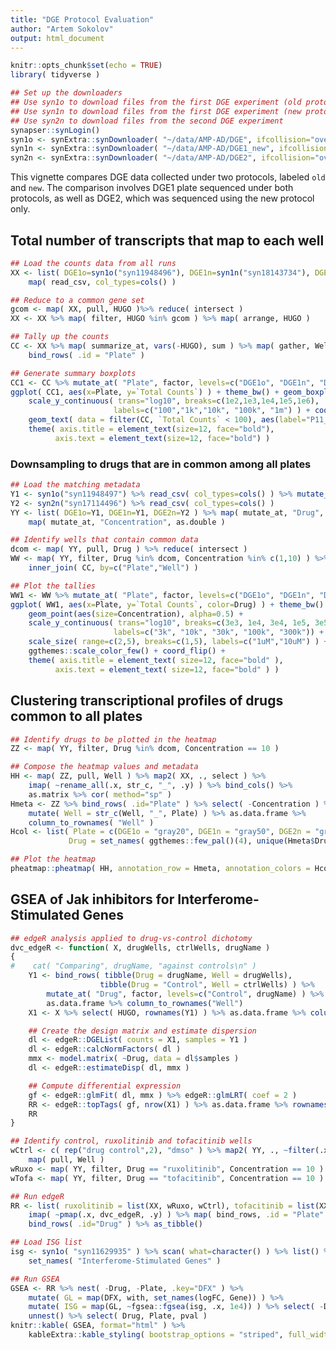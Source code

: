 ```yaml
---
title: "DGE Protocol Evaluation"
author: "Artem Sokolov"
output: html_document
---
```


```r
knitr::opts_chunk$set(echo = TRUE)
library( tidyverse )

## Set up the downloaders
## Use syn1o to download files from the first DGE experiment (old protocol)
## Use syn1n to download files from the first DGE experiment (new protocol)
## Use syn2n to download files from the second DGE experiment
synapser::synLogin()
syn1o <- synExtra::synDownloader( "~/data/AMP-AD/DGE", ifcollision="overwrite.local" )
syn1n <- synExtra::synDownloader( "~/data/AMP-AD/DGE1_new", ifcollision="overwrite.local" )
syn2n <- synExtra::synDownloader( "~/data/AMP-AD/DGE2", ifcollision="overwrite.local" )
```

This vignette compares DGE data collected under two protocols, labeled `old` and `new`. The comparison involves DGE1 plate sequenced under both protocols, as well as DGE2, which was sequenced using the new protocol only.

## Total number of transcripts that map to each well

```r
## Load the counts data from all runs
XX <- list( DGE1o=syn1o("syn11948496"), DGE1n=syn1n("syn18143734"), DGE2n=syn2n("syn17114495") ) %>%
    map( read_csv, col_types=cols() )

## Reduce to a common gene set
gcom <- map( XX, pull, HUGO )%>% reduce( intersect )
XX <- XX %>% map( filter, HUGO %in% gcom ) %>% map( arrange, HUGO )

## Tally up the counts
CC <- XX %>% map( summarize_at, vars(-HUGO), sum ) %>% map( gather, Well, `Total Counts` ) %>%
    bind_rows( .id = "Plate" )

## Generate summary boxplots
CC1 <- CC %>% mutate_at( "Plate", factor, levels=c("DGE1o", "DGE1n", "DGE2n") )
ggplot( CC1, aes(x=Plate, y=`Total Counts`) ) + theme_bw() + geom_boxplot() +
    scale_y_continuous( trans="log10", breaks=c(1e2,1e3,1e4,1e5,1e6),
                       labels=c("100","1k","10k", "100k", "1m") ) + coord_flip() +
    geom_text( data = filter(CC, `Total Counts` < 100), aes(label="P11_old"), vjust=1.5 ) +
    theme( axis.title = element_text(size=12, face="bold"),
          axis.text = element_text(size=12, face="bold") )
```

### Downsampling to drugs that are in common among all plates

```r
## Load the matching metadata
Y1 <- syn1o("syn11948497") %>% read_csv( col_types=cols() ) %>% mutate_at( "Concentration", str_sub, 1, -3 )
Y2 <- syn2n("syn17114496") %>% read_csv( col_types=cols() )
YY <- list( DGE1o=Y1, DGE1n=Y1, DGE2n=Y2 ) %>% map( mutate_at, "Drug", str_to_lower ) %>%
    map( mutate_at, "Concentration", as.double )

## Identify wells that contain common data
dcom <- map( YY, pull, Drug ) %>% reduce( intersect )
WW <- map( YY, filter, Drug %in% dcom, Concentration %in% c(1,10) ) %>% bind_rows( .id="Plate" ) %>%
    inner_join( CC, by=c("Plate","Well") )

## Plot the tallies
WW1 <- WW %>% mutate_at( "Plate", factor, levels=c("DGE1o", "DGE1n", "DGE2n") )
ggplot( WW1, aes(x=Plate, y=`Total Counts`, color=Drug) ) + theme_bw() + 
    geom_point(aes(size=Concentration), alpha=0.5) +
    scale_y_continuous( trans="log10", breaks=c(3e3, 1e4, 3e4, 1e5, 3e5),
                       labels=c("3k", "10k", "30k", "100k", "300k")) +
    scale_size( range=c(2,5), breaks=c(1,5), labels=c("1uM","10uM") ) +
    ggthemes::scale_color_few() + coord_flip() +
    theme( axis.title = element_text( size=12, face="bold" ),
          axis.text = element_text( size=12, face="bold" ) )
```

## Clustering transcriptional profiles of drugs common to all plates

```r
## Identify drugs to be plotted in the heatmap
ZZ <- map( YY, filter, Drug %in% dcom, Concentration == 10 )

## Compose the heatmap values and metadata
HH <- map( ZZ, pull, Well ) %>% map2( XX, ., select ) %>%
    imap( ~rename_all(.x, str_c, "_", .y) ) %>% bind_cols() %>%
    as.matrix %>% cor( method="sp" )
Hmeta <- ZZ %>% bind_rows( .id="Plate" ) %>% select( -Concentration ) %>%
    mutate( Well = str_c(Well, "_", Plate) ) %>% as.data.frame %>%
    column_to_rownames( "Well" )
Hcol <- list( Plate = c(DGE1o = "gray20", DGE1n = "gray50", DGE2n = "gray80"),
             Drug = set_names( ggthemes::few_pal()(4), unique(Hmeta$Drug) ) )

## Plot the heatmap
pheatmap::pheatmap( HH, annotation_row = Hmeta, annotation_colors = Hcol )
```

## GSEA of Jak inhibitors for Interferome-Stimulated Genes

```r
## edgeR analysis applied to drug-vs-control dichotomy
dvc_edgeR <- function( X, drugWells, ctrlWells, drugName )
{
#    cat( "Comparing", drugName, "against controls\n" )
    Y1 <- bind_rows( tibble(Drug = drugName, Well = drugWells),
                    tibble(Drug = "Control", Well = ctrlWells) ) %>%
        mutate_at( "Drug", factor, levels=c("Control", drugName) ) %>%
        as.data.frame %>% column_to_rownames("Well")
    X1 <- X %>% select( HUGO, rownames(Y1) ) %>% as.data.frame %>% column_to_rownames("HUGO")

    ## Create the design matrix and estimate dispersion
    dl <- edgeR::DGEList( counts = X1, samples = Y1 )
    dl <- edgeR::calcNormFactors( dl )
    mmx <- model.matrix( ~Drug, data = dl$samples )
    dl <- edgeR::estimateDisp( dl, mmx )

    ## Compute differential expression
    gf <- edgeR::glmFit( dl, mmx ) %>% edgeR::glmLRT( coef = 2 )
    RR <- edgeR::topTags( gf, nrow(X1) ) %>% as.data.frame %>% rownames_to_column( "Gene" )
    RR
}

## Identify control, ruxolitinib and tofacitinib wells
wCtrl <- c( rep("drug control",2), "dmso" ) %>% map2( YY, ., ~filter(.x, Drug == .y) ) %>%
    map( pull, Well )
wRuxo <- map( YY, filter, Drug == "ruxolitinib", Concentration == 10 ) %>% map( pull, Well )
wTofa <- map( YY, filter, Drug == "tofacitinib", Concentration == 10 ) %>% map( pull, Well )

## Run edgeR
RR <- list( ruxolitinib = list(XX, wRuxo, wCtrl), tofacitinib = list(XX, wTofa, wCtrl) ) %>%
    imap( ~pmap(.x, dvc_edgeR, .y) ) %>% map( bind_rows, .id = "Plate" ) %>%
    bind_rows( .id="Drug" ) %>% as_tibble()

## Load ISG list
isg <- syn1o( "syn11629935" ) %>% scan( what=character() ) %>% list() %>%
    set_names( "Interferome-Stimulated Genes" )

## Run GSEA
GSEA <- RR %>% nest( -Drug, -Plate, .key="DFX" ) %>%
    mutate( GL = map(DFX, with, set_names(logFC, Gene)) ) %>%
    mutate( ISG = map(GL, ~fgsea::fgsea(isg, .x, 1e4)) ) %>% select( -DFX, -GL ) %>%
    unnest() %>% select( Drug, Plate, pval )
knitr::kable( GSEA, format="html" ) %>%
    kableExtra::kable_styling( bootstrap_options = "striped", full_width = FALSE )
```
